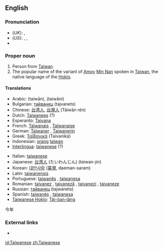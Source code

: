 ==English==

===Pronunciation===
* (''UK''): {{IPA|/taɪwəˈniːz/}}, {{SAMPA|/taIw@"ni:z/}}
* (''US''): {{enPR|tī'wä-nēzʹ}}, {{IPA|/ˌtaɪwɑˈniːz/}}, {{SAMPA|/%taIwA"ni:z/}}
* {{rhymes|iːz}}

===Proper noun===
{{wikipedia}}
{{en-proper noun|-}}

# Person from [[Taiwan]].
# The popular name of the variant of [[Amoy]] [[Min Nan]] spoken in [[Taiwan]], the native language of the [[Hoklo]].

====Translations====
{{trans-top|person from Taiwan}}
* Arabic: {{Arab|[[تايوان]]}} (taiwān), {{Arab|[[تايواني]]}} (taiwāni)
* Bulgarian: [[тайванец]] (tajvanets) {{m}}
* Chinese: [[台湾人]], [[台灣人]] (Táiwān rén)
* Dutch: [[Taiwanees]] {{m|f}} (?)
* Esperanto: [[Tajvana]] {{m|f}}
* French: [[Taïwanais]] {{m}}, [[Taïwanaise]] {{f}}
* German: [[Taiwaner]] {{m}}, [[Taiwanerin]] {{f}}
* Greek: [[Ταϊβανικά]] (Taivaniká)
* Indonesian: [[orang]] [[taiwan]]
* [[Interlingua]]: [[taiwanese]] (?)
{{trans-mid}}
* Italian: [[taiwanese]] {{m|f}}
* Japanese: [[台湾人]] (たいわんじん) (taiwan-jin)
* Korean: [[대만사람]] ([[臺灣]], daeman-saram)
* Latin: [[taiwanensis]]
* Portuguese: [[taiwanês]] {{m}}, [[taiwanesa]] {{f}}
* Romanian: [[taivanez]] {{m}}, [[taivaneză]] {{f}}, [[taivanezi]] {{p}}, [[taivaneze]] {{f|p}}
* Russian: [[тайванец]] (tajwánets) {{m}}
* Spanish: [[taiwanés]] {{m}}, [[taiwanesa]] {{f}}
* [[Taiwanese Hoklo]]: [[Tâi-ôan-lâng]]
{{trans-bottom}}

{{trans-top|language}}
{{trans-mid}}
{{trans-bottom}}

今年

===External links===
* {{ethnologue|code=nan}}

[[id:Taiwanese]]
[[zh:Taiwanese]]